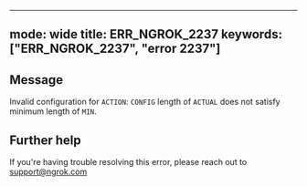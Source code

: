 
---
mode: wide
title: ERR_NGROK_2237
keywords: ["ERR_NGROK_2237", "error 2237"]
---

## Message
Invalid configuration for `ACTION`: `CONFIG` length of `ACTUAL` does not satisfy minimum length of `MIN`.




## Further help
If you're having trouble resolving this error, please reach out to [support@ngrok.com](mailto:support@ngrok.com?subject=Help%20with%20ERR_NGROK_2237)

